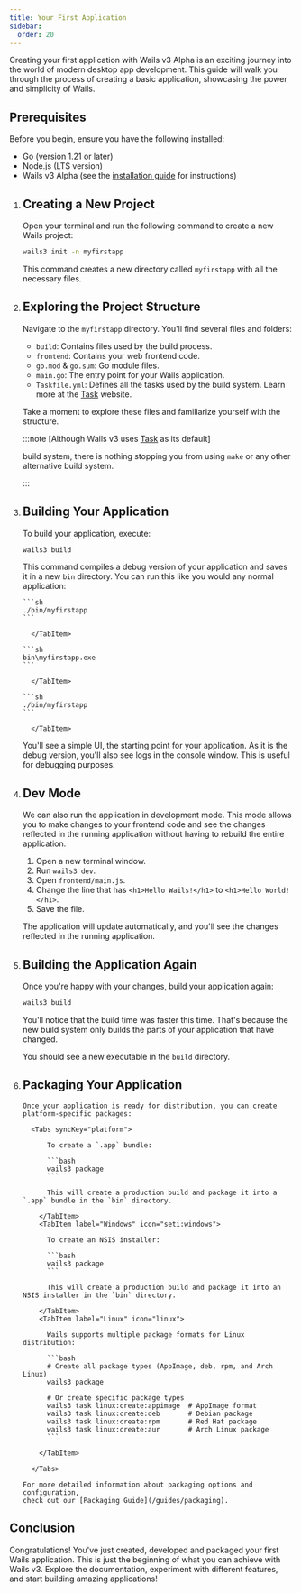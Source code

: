 ```yaml
---
title: Your First Application
sidebar:
  order: 20
---
```



Creating your first application with Wails v3 Alpha is an exciting journey into
the world of modern desktop app development. This guide will walk you through
the process of creating a basic application, showcasing the power and simplicity
of Wails.

## Prerequisites

Before you begin, ensure you have the following installed:

- Go (version 1.21 or later)
- Node.js (LTS version)
- Wails v3 Alpha (see the [installation guide](/getting-started/installation)
  for instructions)

<Steps>

1.  ## Creating a New Project

    Open your terminal and run the following command to create a new Wails
    project:

    ```bash
    wails3 init -n myfirstapp
    ```

    This command creates a new directory called `myfirstapp` with all the
    necessary files.

2.  ## Exploring the Project Structure

    Navigate to the `myfirstapp` directory. You'll find several files and
    folders:

    - `build`: Contains files used by the build process.
    - `frontend`: Contains your web frontend code.
    - `go.mod` & `go.sum`: Go module files.
    - `main.go`: The entry point for your Wails application.
    - `Taskfile.yml`: Defines all the tasks used by the build system. Learn more
      at the [Task](https://taskfile.dev/) website.

    Take a moment to explore these files and familiarize yourself with the
    structure.

    :::note [Although Wails v3 uses [Task](https://taskfile.dev/) as its
    default]

    build system, there is nothing stopping you from using `make` or any other
    alternative build system.

    :::

3.  ## Building Your Application

    To build your application, execute:

    ```bash
    wails3 build
    ```

    This command compiles a debug version of your application and saves it in a
    new `bin` directory. You can run this like you would any normal application:

    <Tabs syncKey="platform">

      <TabItem label="Mac" icon="apple">

        ```sh
        ./bin/myfirstapp
        ```

          </TabItem>

      <TabItem label="Windows" icon="seti:windows">

        ```sh
        bin\myfirstapp.exe
        ```

          </TabItem>

      <TabItem label="Linux" icon="linux">

        ```sh
        ./bin/myfirstapp
        ```

          </TabItem>

    </Tabs>

    You'll see a simple UI, the starting point for your application. As it is
    the debug version, you'll also see logs in the console window. This is
    useful for debugging purposes.

4.  ## Dev Mode

    We can also run the application in development mode. This mode allows you to
    make changes to your frontend code and see the changes reflected in the
    running application without having to rebuild the entire application.

    1. Open a new terminal window.
    2. Run `wails3 dev`.
    3. Open `frontend/main.js`.
    4. Change the line that has `<h1>Hello Wails!</h1>` to
       `<h1>Hello World!</h1>`.
    5. Save the file.

    The application will update automatically, and you'll see the changes
    reflected in the running application.

5.  ## Building the Application Again

    Once you're happy with your changes, build your application again:

    ```bash
    wails3 build
    ```

    You'll notice that the build time was faster this time. That's because the
    new build system only builds the parts of your application that have
    changed.

    You should see a new executable in the `build` directory.

6.  ## Packaging Your Application

        Once your application is ready for distribution, you can create
        platform-specific packages:

          <Tabs syncKey="platform">

    <TabItem label="Mac" icon="apple">

              To create a `.app` bundle:

              ```bash
              wails3 package
              ```

              This will create a production build and package it into a `.app` bundle in the `bin` directory.

            </TabItem>
            <TabItem label="Windows" icon="seti:windows">

              To create an NSIS installer:

              ```bash
              wails3 package
              ```

              This will create a production build and package it into an NSIS installer in the `bin` directory.

            </TabItem>
            <TabItem label="Linux" icon="linux">

              Wails supports multiple package formats for Linux distribution:

              ```bash
              # Create all package types (AppImage, deb, rpm, and Arch Linux)
              wails3 package

              # Or create specific package types
              wails3 task linux:create:appimage  # AppImage format
              wails3 task linux:create:deb       # Debian package
              wails3 task linux:create:rpm       # Red Hat package
              wails3 task linux:create:aur       # Arch Linux package
              ```

            </TabItem>

          </Tabs>

        For more detailed information about packaging options and configuration,
        check out our [Packaging Guide](/guides/packaging).

</Steps>

## Conclusion

Congratulations! You've just created, developed and packaged your first Wails
application. This is just the beginning of what you can achieve with Wails v3.
Explore the documentation, experiment with different features, and start
building amazing applications!
